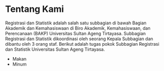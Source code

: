 # Tentang Kami {-}

Registrasi dan Statistik adalah salah satu subbagian di bawah Bagian Akademik dan Kemahasiswaan di Biro Akademik, Kemahasiswaan, dan Perencanaan (BAKP) Universitas Sultan Ageng Tirtayasa. Subbagian Registrasi dan Statistik dikoordinasi oleh seorang Kepala Subbagian dan dibantu oleh 3 orang staf. Berikut adalah tugas pokok Subbagian Registrasi dan Statistik Universitas Sultan Ageng Tirtayasa.

- Makan
- Minum
